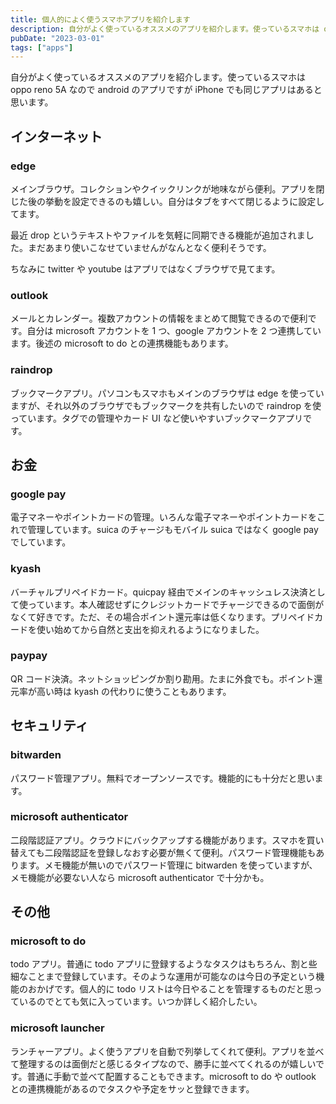 ```yaml
---
title: 個人的によく使うスマホアプリを紹介します
description: 自分がよく使っているオススメのアプリを紹介します。使っているスマホは oppo reno 5A なので android のアプリですが iPhone でも同じアプリはあると思います。
pubDate: "2023-03-01"
tags: ["apps"]
---
```


自分がよく使っているオススメのアプリを紹介します。使っているスマホは oppo reno 5A なので android のアプリですが iPhone でも同じアプリはあると思います。

## インターネット

### edge

メインブラウザ。コレクションやクイックリンクが地味ながら便利。アプリを閉じた後の挙動を設定できるのも嬉しい。自分はタブをすべて閉じるように設定してます。

最近 drop というテキストやファイルを気軽に同期できる機能が追加されました。まだあまり使いこなせていませんがなんとなく便利そうです。

ちなみに twitter や youtube はアプリではなくブラウザで見てます。

### outlook

メールとカレンダー。複数アカウントの情報をまとめて閲覧できるので便利です。自分は microsoft アカウントを 1 つ、google アカウントを 2 つ連携しています。後述の microsoft to do との連携機能もあります。

### raindrop

ブックマークアプリ。パソコンもスマホもメインのブラウザは edge を使っていますが、それ以外のブラウザでもブックマークを共有したいので raindrop を使っています。タグでの管理やカード UI など使いやすいブックマークアプリです。

## お金

### google pay

電子マネーやポイントカードの管理。いろんな電子マネーやポイントカードをこれで管理しています。suica のチャージもモバイル suica ではなく google pay でしています。

### kyash

バーチャルプリペイドカード。quicpay 経由でメインのキャッシュレス決済として使っています。本人確認せずにクレジットカードでチャージできるので面倒がなくて好きです。ただ、その場合ポイント還元率は低くなります。プリペイドカードを使い始めてから自然と支出を抑えれるようになりました。

### paypay

QR コード決済。ネットショッピングか割り勘用。たまに外食でも。ポイント還元率が高い時は kyash の代わりに使うこともあります。

## セキュリティ

### bitwarden

パスワード管理アプリ。無料でオープンソースです。機能的にも十分だと思います。

### microsoft authenticator

二段階認証アプリ。クラウドにバックアップする機能があります。スマホを買い替えても二段階認証を登録しなおす必要が無くて便利。パスワード管理機能もあります。メモ機能が無いのでパスワード管理に bitwarden を使っていますが、メモ機能が必要ない人なら microsoft authenticator で十分かも。

## その他

### microsoft to do

todo アプリ。普通に todo アプリに登録するようなタスクはもちろん、割と些細なことまで登録しています。そのような運用が可能なのは今日の予定という機能のおかげです。個人的に todo リストは今日やることを管理するものだと思っているのでとても気に入っています。いつか詳しく紹介したい。

### microsoft launcher

ランチャーアプリ。よく使うアプリを自動で列挙してくれて便利。アプリを並べて整理するのは面倒だと感じるタイプなので、勝手に並べてくれるのが嬉しいです。普通に手動で並べて配置することもできます。microsoft to do や outlook との連携機能があるのでタスクや予定をサッと登録できます。
